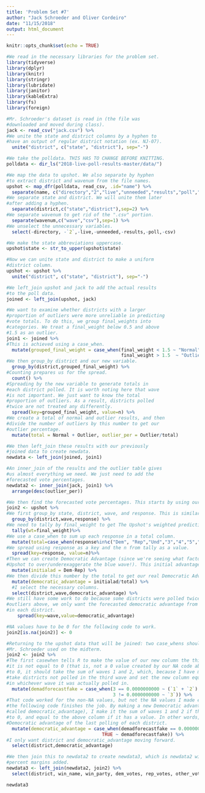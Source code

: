 ```yaml
---
title: 'Problem Set #7'
author: "Jack Schroeder and Oliver Cordeiro"
date: "11/15/2018"
output: html_document
---
```


```r
knitr::opts_chunk$set(echo = TRUE)

#We read in the necessary libraries for the problem set.
library(tidyverse)
library(dplyr)
library(knitr)
library(stringr)
library(lubridate)
library(janitor)
library(kableExtra)
library(fs)
library(foreign)

#Mr. Schroeder's dataset is read in (the file was
#downloaded and moved during class).
jack <- read_csv("jack.csv") %>% 
#We unite the state and district columns by a hyphen to
#have an output of regular district notation (ex. NJ-07).
  unite("district", c("state", "district"), sep="-")

#We take the polldata. THIS HAS TO CHANGE BEFORE KNITTING.
polldata <- dir_ls("2018-live-poll-results-master/data/")

#We map the data to upshot. We also separate by hyphen
#to extract district and wavenum from the file names.
upshot <- map_dfr(polldata, read_csv, .id="name") %>% 
  separate(name, c("directory","2","live","unneeded","results","poll","district","wavenum"),sep="-")%>% 
#We separate state and district. We will unite them later
#after adding a hyphen.
  separate(district,c("state","district"),sep=2) %>% 
#We separate wavenum to get rid of the ".csv" portion.
  separate(wavenum,c("wave","csv"),sep=1) %>% 
#We unselect the unnecessary variables.
  select(-directory, -`2`,-live,-unneeded,-results,-poll,-csv)

#We make the state abbreviations uppercase.
upshot$state <- str_to_upper(upshot$state)

#Now we can unite state and district to make a uniform
#district column.
upshot <- upshot %>% 
  unite("district", c("state", "district"), sep="-")

#We left_join upshot and jack to add the actual results
#to the poll data.
joined <- left_join(upshot, jack)

#We want to examine whether districts with a larger
#proportion of outliers were more unreliable in predicting
#vote totals. To do this, we group final_weights into
#categories. We treat a final_weight below 0.5 and above
#1.5 as an outlier.
join1 <- joined %>% 
#This is achieved using a case_when.
  mutate(grouped_final_weight = case_when(final_weight < 1.5 ~ "Normal",
                                          final_weight > 1.5  ~ "Outlier")) %>% 
#We then group_by district and our new variable.
  group_by(district,grouped_final_weight) %>% 
#Counting prepares us for the spread.
  count() %>% 
#Spreading by the new variable to generate totals in
#each district polled. It is worth noting here that wave
#is not important. We just want to know the total
#proportion of outliers. As a result, districts polled
#twice are not treated any differently.
  spread(key=grouped_final_weight, value=n) %>% 
#We create a total of normal and outlier results, and then
#divide the number of outliers by this number to get our
#outlier percentage.
  mutate(total = Normal + Outlier, outlier_per = Outlier/total)

#We then left_join these results with our previously
#joined data to create newdata.
newdata <- left_join(joined, join1)

#An inner_join of the results and the outlier table gives
#us almost everything we need. We just need to add the
#forecasted vote percentages.
newdata2 <- inner_join(jack, join1) %>% 
  arrange(desc(outlier_per))

#We then find the forecasted vote percentages. This starts by using our joined dataset
join2 <- upshot %>% 
#We first group_by state, district, wave, and response. This is similar to the midterm.
  group_by(district,wave,response) %>% 
#We need to tally by final_weight to get The Upshot's weighted predictions.
  tally(wt=final_weight)%>% 
#We use a case_when to sum up each response in a total column.
  mutate(total=case_when(response%in%c("Dem", "Rep","Und","3","4","5","6") ~ sum(n))) %>%
#We spread using response as a key and the n from tally as a value.
  spread(key=response, value=n)%>% 
#Then we can create Democratic Advantage (since we're seeing what factors caused The
#Upshot to over/underexaggerate the blue wave!). This initial advantage is Dem-Rep.
  mutate(initialad = Dem-Rep) %>% 
#We then divide this number by the total to get our real Democratic Advantage.
  mutate(democratic_advantage = initialad/total) %>% 
  #I select the necessary columns.
  select(district,wave,democratic_advantage) %>% 
#We still have some work to do because some districts were polled twice. Unlike with the
#outliers above, we only want the forecasted democratic advantage from the latest poll
#in each district.
    spread(key=wave,value=democratic_advantage)

#NA values have to be 0 for the following code to work.
join2[is.na(join2)] <- 0

#Returning to the upshot data that will be joined: two case_whens should do the trick. This is the code
#Mr. Schroeder used on the midterm.
join2 <- join2 %>% 
#The first casewhen tells R to make the value of our new column the third wave value if
#it is not equal to 0 (that is, not a 0 value created by our NA code above). If it is equal
#to 0, it should take the sum of waves 1 and 2, which, because I have made NA values 0, should
#take districts not polled in the third wave and set the new column equal to the Democratic advantage
#in whichever wave it was actually polled in.
  mutate(demadforecastfake = case_when(3 == 0.0000000000 ~ (`1` + `2`),
                                       3 != 0.0000000000 ~ `3`)) %>% 
#That code worked for the non-NA values, but not the NA values I made equal to 0. Surprisingly,
#the following code finishes the job. By making a new Democratic advantage column (this one also
#called democratic_advantage), I make it the sum of waves 1 and 2 if the column I just created is equal
#to 0, and equal to the above column if it has a value. In other words, the final result is the
#Democratic advantage of the last polling of each district.
  mutate(democratic_advantage = case_when(demadforecastfake == 0.0000000000 ~ (`1` + `2`),
                                   TRUE ~ demadforecastfake)) %>% 
#I only want district and democratic_advantage moving forward.
  select(district,democratic_advantage)

#We then join this to newdata2 to create newdata3, which is newdata2 with the forecasted
#percent margins added.
newdata3 <- left_join(newdata2, join2) %>% 
  select(district, win_name, win_party, dem_votes, rep_votes, other_votes, Normal, Outlier, total, outlier_per, democratic_advantage)

newdata3
```